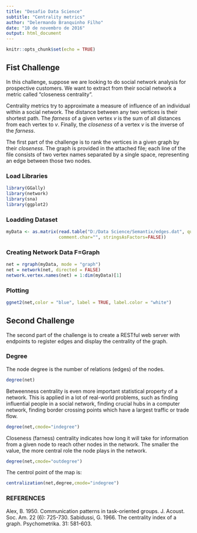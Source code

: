 ---
title: "Desafio Data Science"
subtitle: "Centrality metrics"
author: "Delermando Branquinho Filho"
date: "10 de novembro de 2016"
output: html_document
---

```{r setup, include=FALSE}
knitr::opts_chunk$set(echo = TRUE)
```

## Fist Challenge

In this challenge, suppose we are looking to do social network
analysis for prospective customers. We want to extract from
their social network a metric called "closeness centrality".
 
Centrality metrics try to approximate a measure of influence
of an individual within a social network. The distance between
any two vertices is their shortest path. The *farness*
of a given vertex *v* is the sum of all distances from each vertex
to *v*. Finally, the *closeness* of a vertex *v* is the inverse
of the *farness*.
 
The first part of the challenge is to rank the vertices in a given
graph by their *closeness*. The graph is provided in the attached
file; each line of the file consists of two vertex names separated by
a single space, representing an edge between those two nodes.

### Load Libraries

```{r, message=F, warning=F}
library(GGally)
library(network)
library(sna)
library(ggplot2)

```

### Loadding Dataset

```{r}
myData <- as.matrix(read.table("D:/Data Science/Semantix/edges.dat", quote="\"", 
                    comment.char="", stringsAsFactors=FALSE))
```

### Creating Network Data F=Graph
```{r}

net = rgraph(myData, mode = "graph")
net = network(net, directed = FALSE)
network.vertex.names(net) = 1:dim(myData)[1]
```

### Plotting
```{r}

ggnet2(net,color = "blue", label = TRUE, label.color = "white")

```


## Second Challenge

The second part of the challenge is to create a RESTful web server
with endpoints to register edges and display the centrality of the graph.

### Degree 
The node degree is the number of relations (edges) of the nodes. 
```{r}
degree(net)
```

Betweenness centrality is even more important statistical property of a network. This is
applied in a lot of real-world problems, such as finding influential people in a social network,
finding crucial hubs in a computer network, finding border crossing points which have a
largest traffic or trade flow. 

```{r}
degree(net,cmode="indegree")
```


Closeness (farness) centrality indicates how long it will take for information from a given node to
reach other nodes in the network. The smaller the value, the more central role the node plays
in the network.

```{r}
degree(net,cmode="outdegree")
```

The centrol point of the map is:

```{r}
centralization(net,degree,cmode="indegree")

```


### REFERENCES
Alex, B. 1950. Communication patterns in task-oriented groups. J. Acoust. Soc. Am. 22 (6): 725-730.
Sabidussi, G. 1966. The centrality index of a graph. Psychometrika. 31: 581-603.
